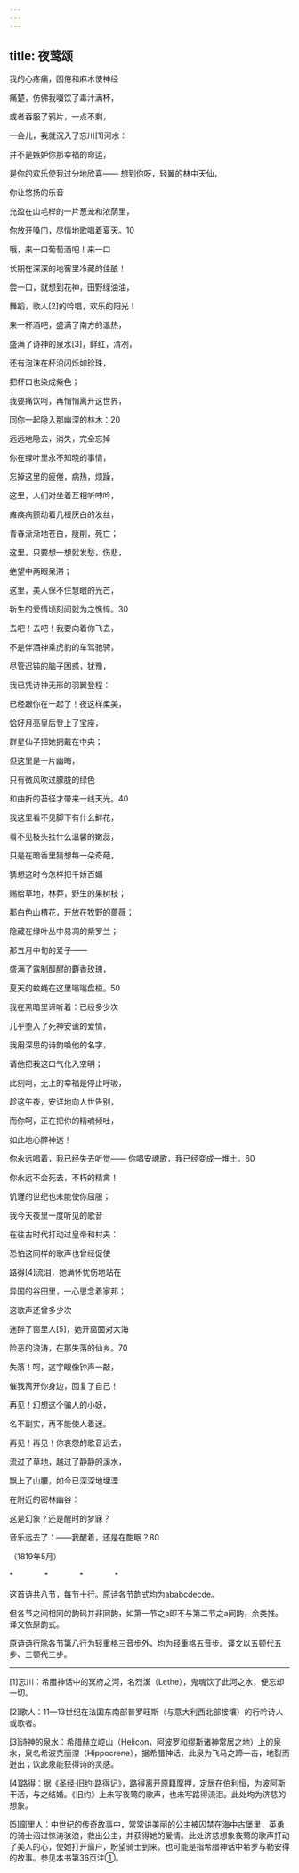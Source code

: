 ```yaml
---
---
---
```

title: 夜莺颂
---




我的心疼痛，困倦和麻木使神经

痛楚，仿佛我啜饮了毒汁满杯，

或者吞服了鸦片，一点不剩，

一会儿，我就沉入了忘川[1]河水：

并不是嫉妒你那幸福的命运，

是你的欢乐使我过分地欣喜—— 想到你呀，轻翼的林中天仙，

你让悠扬的乐音

充盈在山毛榉的一片葱茏和浓荫里，

你放开嗓门，尽情地歌唱着夏天。10





哦，来一口葡萄酒吧！来一口

长期在深深的地窖里冷藏的佳酿！

尝一口，就想到花神，田野绿油油，

舞蹈，歌人[2]的吟唱，欢乐的阳光！

来一杯酒吧，盛满了南方的温热，

盛满了诗神的泉水[3]，鲜红，清冽，

还有泡沫在杯沿闪烁如珍珠，

把杯口也染成紫色；

我要痛饮呵，再悄悄离开这世界，

同你一起隐入那幽深的林木：20





远远地隐去，消失，完全忘掉

你在绿叶里永不知晓的事情，

忘掉这里的疲倦，病热，烦躁，

这里，人们对坐着互相听呻吟，

瘫痪病颤动着几根灰白的发丝，

青春渐渐地苍白，瘦削，死亡；

这里，只要想一想就发愁，伤悲，

绝望中两眼呆滞；

这里，美人保不住慧眼的光芒，

新生的爱情顷刻间就为之憔悴。30





去吧！去吧！我要向着你飞去，

不是伴酒神乘虎豹的车驾驰骋，

尽管迟钝的脑子困惑，犹豫，

我已凭诗神无形的羽翼登程：

已经跟你在一起了！夜这样柔美，

恰好月亮皇后登上了宝座，

群星仙子把她拥戴在中央；

但这里是一片幽晦，

只有微风吹过朦胧的绿色

和曲折的苔径才带来一线天光。40





我这里看不见脚下有什么鲜花，

看不见枝头挂什么温馨的嫩蕊，

只是在暗香里猜想每一朵奇葩，

猜想这时令怎样把千娇百媚

赐给草地，林莽，野生的果树枝；

那白色山楂花，开放在牧野的蔷薇；

隐藏在绿叶丛中易凋的紫罗兰；

那五月中旬的爱子——

盛满了露制醇醪的麝香玫瑰，

夏天的蚊蝇在这里嗡嗡盘桓。50





我在黑暗里谛听着：已经多少次

几乎堕入了死神安谧的爱情，

我用深思的诗韵唤他的名字，

请他把我这口气化入空明；

此刻呵，无上的幸福是停止呼吸，

趁这午夜，安详地向人世告别，

而你呵，正在把你的精魂倾吐，

如此地心醉神迷！

你永远唱着，我已经失去听觉—— 你唱安魂歌，我已经变成一堆土。60





你永远不会死去，不朽的精禽！

饥馑的世纪也未能使你屈服；

我今天夜里一度听见的歌音

在往古时代打动过皇帝和村夫：

恐怕这同样的歌声也曾经促使

路得[4]流泪，她满怀忧伤地站在

异国的谷田里，一心思念着家邦；

这歌声还曾多少次

迷醉了窗里人[5]，她开窗面对大海

险恶的浪涛，在那失落的仙乡。70





失落！呵，这字眼像钟声一敲，

催我离开你身边，回复了自己！

再见！幻想这个骗人的小妖，

名不副实，再不能使人着迷。

再见！再见！你哀怨的歌音远去，

流过了草地，越过了静静的溪水，

飘上了山腰，如今已深深地埋湮

在附近的密林幽谷：

这是幻象？还是醒时的梦寐？

音乐远去了：——我醒着，还是在酣眠？80

（1819年5月）

*　　　　*　　　　*　　　　*

这首诗共八节，每节十行。原诗各节韵式均为ababcdecde。

但各节之间相同的韵码并非同韵，如第一节之a即不与第二节之a同韵，余类推。译文依原韵式。

原诗诗行除各节第八行为轻重格三音步外，均为轻重格五音步。译文以五顿代五步、三顿代三步。



* * *



[1]忘川：希腊神话中的冥府之河，名烈溪（Lethe），鬼魂饮了此河之水，便忘却一切。

[2]歌人：11—13世纪在法国东南部普罗旺斯（与意大利西北部接壤）的行吟诗人或歌者。

[3]诗神的泉水：希腊赫立崆山（Helicon，阿波罗和缪斯诸神常居之地）上的泉水，泉名希波克丽涅（Hippocrene），据希腊神话，此泉为飞马之蹄一击，地裂而迸出；饮此泉能获得诗的灵感。

[4]路得：据《圣经·旧约·路得记》，路得离开原籍摩押，定居在伯利恒，为波阿斯干活，与之结婚。《旧约》上未写夜莺的歌声，也未写路得流泪。此处均为济慈的想象。

[5]窗里人：中世纪的传奇故事中，常常讲美丽的公主被囚禁在海中古堡里，英勇的骑士泅过惊涛骇浪，救出公主，并获得她的爱情。此处济慈想象夜莺的歌声打动了美人的心，使她打开窗户，盼望骑士到来。也可能是指希腊神话中希罗与勒安得的故事。参见本书第36页注①。
